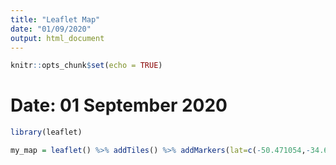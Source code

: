 ---
title: "Leaflet Map"
date: "01/09/2020"
output: html_document
---

```{r setup, include=FALSE}
knitr::opts_chunk$set(echo = TRUE)
```

# Date: 01 September 2020


```{r}
library(leaflet)

my_map = leaflet() %>% addTiles() %>% addMarkers(lat=c(-50.471054,-34.603722 ),lng= c(-73.057396,-58.381592 )); my_map


```